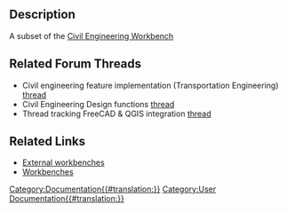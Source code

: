 <languages/>
<translate>


== Description == <!--T:1-->

<!--T:2-->
A subset of the [[Civil Engineering Workbench|Civil Engineering Workbench]]

== Related Forum Threads == <!--T:3--> 

<!--T:4-->
* Civil engineering feature implementation (Transportation Engineering) [https://forum.freecadweb.org/viewtopic.php?f=8&t=22277 thread]
* Civil Engineering Design functions [https://forum.freecadweb.org/viewtopic.php?f=8&t=6973 thread]
* Thread tracking FreeCAD & QGIS integration [https://forum.freecadweb.org/viewtopic.php?f=8&t=22390 thread]

== Related Links == <!--T:5-->

<!--T:6-->
* [[External workbenches|External workbenches]]
* [[Workbenches|Workbenches]]

</translate>
[[Category:Documentation{{#translation:}}]]
[[Category:User Documentation{{#translation:}}]]
{{clear}}